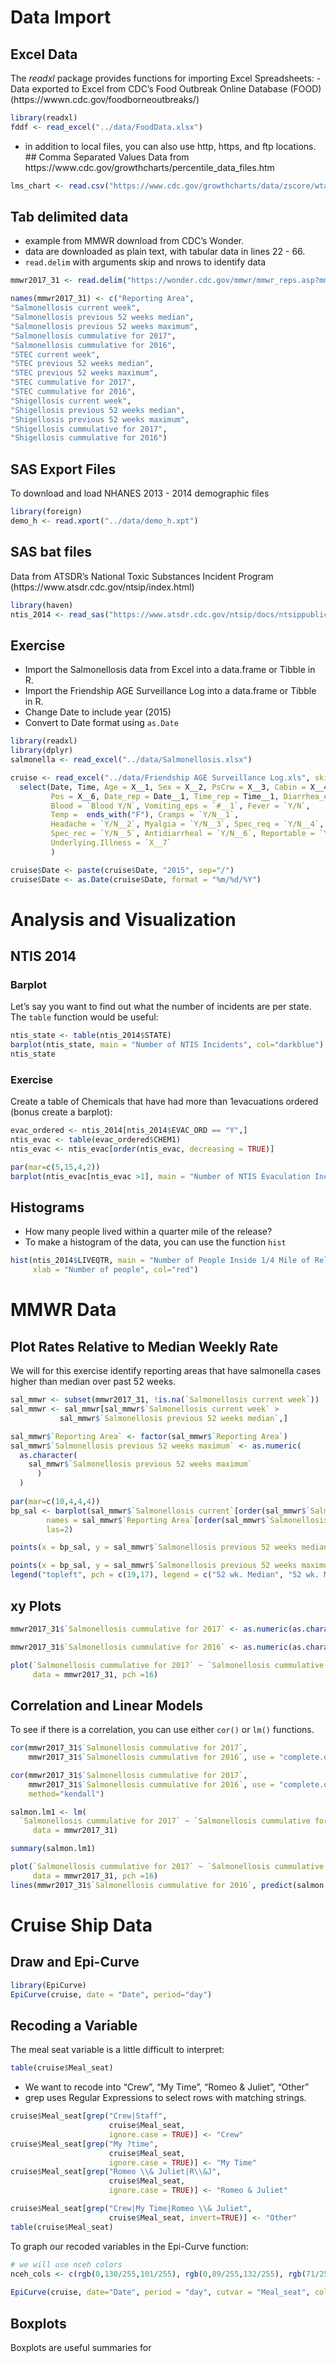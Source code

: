# Data Import

## Excel Data
 
The _readxl_ package provides functions for importing Excel Spreadsheets:
- Data exported to Excel from CDC's Food Outbreak Online Database (FOOD) (https://wwwn.cdc.gov/foodborneoutbreaks/)
```r
library(readxl)
fddf <- read_excel("../data/FoodData.xlsx")
```

- in addition to local files, you can also use http, https, and ftp locations.
## Comma Separated Values
Data from https://www.cdc.gov/growthcharts/percentile_data_files.htm
```r
lms_chart <- read.csv("https://www.cdc.gov/growthcharts/data/zscore/wtageinf.csv")
```

## Tab delimited data
- example from MMWR download from CDC's Wonder.
- data are downloaded as plain text, with tabular data in lines 22 - 66.
- `read.delim` with arguments skip and nrows to identify data
```r
mmwr2017_31 <- read.delim("https://wonder.cdc.gov/mmwr/mmwr_reps.asp?mmwr_year=2017&mmwr_week=31&mmwr_table=2M&request=Export&mmwr_location=", skip =21, nrows = 66, na.strings = "-", header = FALSE)

names(mmwr2017_31) <- c("Reporting Area",
"Salmonellosis current week",
"Salmonellosis previous 52 weeks median", 
"Salmonellosis previous 52 weeks maximum", 
"Salmonellosis cummulative for 2017",
"Salmonellosis cummulative for 2016",
"STEC current week",
"STEC previous 52 weeks median", 
"STEC previous 52 weeks maximum", 
"STEC cummulative for 2017",
"STEC cummulative for 2016",
"Shigellosis current week",
"Shigellosis previous 52 weeks median", 
"Shigellosis previous 52 weeks maximum", 
"Shigellosis cummulative for 2017",
"Shigellosis cummulative for 2016")
```

## SAS Export Files
To download and load NHANES 2013 - 2014 demographic files
```r
library(foreign)
demo_h <- read.xport("../data/demo_h.xpt")
```


## SAS bat files
Data from ATSDR's National Toxic Substances Incident Program (https://www.atsdr.cdc.gov/ntsip/index.html)
```r
library(haven)
ntis_2014 <- read_sas("https://www.atsdr.cdc.gov/ntsip/docs/ntsippublic2014.sas7bdat")
```

## Exercise
- Import the Salmonellosis data from Excel into a data.frame or Tibble in R.
- Import the Friendship AGE Surveillance Log into a data.frame or Tibble in R.
- Change Date to include year (2015)
- Convert to Date format using `as.Date`





```r
library(readxl)
library(dplyr)
salmonella <- read_excel("../data/Salmonellosis.xlsx")

cruise <- read_excel("../data/Friendship AGE Surveillance Log.xls", skip = 7) %>%
  select(Date, Time, Age = X__1, Sex = X__2, PsCrw = X__3, Cabin = X__4, Meal_seat = X__5, 
         Pos = X__6, Date_rep = Date__1, Time_rep = Time__1, Diarrhea_eps = `#`, 
         Blood = `Blood Y/N`, Vomiting_eps = `#__1`, Fever = `Y/N`, 
         Temp =  ends_with("F"), Cramps = `Y/N__1`,
         Headache = `Y/N__2`, Myalgia = `Y/N__3`, Spec_req = `Y/N__4`,
         Spec_rec = `Y/N__5`, Antidiarrheal = `Y/N__6`, Reportable = `Y/N__7`,
         Underlying.Illness = `X__7`
         )

cruise$Date <- paste(cruise$Date, "2015", sep="/")
cruise$Date <- as.Date(cruise$Date, format = "%m/%d/%Y")

```


# Analysis and Visualization




## NTIS 2014

### Barplot 
Let's say you want to find out what the number of incidents are per state. The `table` function would be useful:

```r
ntis_state <- table(ntis_2014$STATE)
barplot(ntis_state, main = "Number of NTIS Incidents", col="darkblue")
ntis_state
```

### Exercise
Create a table of Chemicals that have had more than 1evacuations ordered (bonus create a barplot):

```r
evac_ordered <- ntis_2014[ntis_2014$EVAC_ORD == "Y",]
ntis_evac <- table(evac_ordered$CHEM1)
ntis_evac <- ntis_evac[order(ntis_evac, decreasing = TRUE)]

par(mar=c(5,15,4,2))
barplot(ntis_evac[ntis_evac >1], main = "Number of NTIS Evaculation Incidents, 2014", col="darkblue", las=1, cex.names = 0.75, horiz = TRUE)
```


## Histograms
- How many people lived within a quarter mile of the release?
- To make a histogram of the data, you can use the function `hist`

```r
hist(ntis_2014$LIVEQTR, main = "Number of People Inside 1/4 Mile of Release",
     xlab = "Number of people", col="red")
```

# MMWR Data

## Plot Rates Relative to Median Weekly Rate

We will for this exercise identify reporting areas that have salmonella cases 
higher than median over past 52 weeks.

```r

sal_mmwr <- subset(mmwr2017_31, !is.na(`Salmonellosis current week`))
sal_mmwr <- sal_mmwr[sal_mmwr$`Salmonellosis current week` > 
           sal_mmwr$`Salmonellosis previous 52 weeks median`,]

sal_mmwr$`Reporting Area` <- factor(sal_mmwr$`Reporting Area`)
sal_mmwr$`Salmonellosis previous 52 weeks maximum` <- as.numeric(
  as.character(
    sal_mmwr$`Salmonellosis previous 52 weeks maximum`
      )
  )
  
par(mar=c(10,4,4,4))
bp_sal <- barplot(sal_mmwr$`Salmonellosis current`[order(sal_mmwr$`Salmonellosis current`)],
        names = sal_mmwr$`Reporting Area`[order(sal_mmwr$`Salmonellosis current`)],
        las=2)

points(x = bp_sal, y = sal_mmwr$`Salmonellosis previous 52 weeks median`[order(sal_mmwr$`Salmonellosis current`)], pch =19)

points(x = bp_sal, y = sal_mmwr$`Salmonellosis previous 52 weeks maximum`[order(sal_mmwr$`Salmonellosis current`)], pch =17)
legend("topleft", pch = c(19,17), legend = c("52 wk. Median", "52 wk. Maximum"))
```

## xy Plots

```r
mmwr2017_31$`Salmonellosis cummulative for 2017` <- as.numeric(as.character(mmwr2017_31$`Salmonellosis cummulative for 2017`))

mmwr2017_31$`Salmonellosis cummulative for 2016` <- as.numeric(as.character(mmwr2017_31$`Salmonellosis cummulative for 2016`))

plot(`Salmonellosis cummulative for 2017` ~ `Salmonellosis cummulative for 2016`,
     data = mmwr2017_31, pch =16)
```

## Correlation and Linear Models

To see if there is a correlation, you can use either `cor()` or `lm()` functions.

```r
cor(mmwr2017_31$`Salmonellosis cummulative for 2017`, 
    mmwr2017_31$`Salmonellosis cummulative for 2016`, use = "complete.obs")

cor(mmwr2017_31$`Salmonellosis cummulative for 2017`, 
    mmwr2017_31$`Salmonellosis cummulative for 2016`, use = "complete.obs",
    method="kendall")

salmon.lm1 <- lm(
  `Salmonellosis cummulative for 2017` ~ `Salmonellosis cummulative for 2016`,
     data = mmwr2017_31)

summary(salmon.lm1)
```
```r
plot(`Salmonellosis cummulative for 2017` ~ `Salmonellosis cummulative for 2016`,
     data = mmwr2017_31, pch =16)
lines(mmwr2017_31$`Salmonellosis cummulative for 2016`, predict(salmon.lm1, newdata = mmwr2017_31))
```


# Cruise Ship Data

## Draw and Epi-Curve


```r
library(EpiCurve)
EpiCurve(cruise, date = "Date", period="day")
```

## Recoding a Variable

The meal seat variable is a little difficult to interpret:

```r
table(cruise$Meal_seat)
```


- We want to recode into "Crew", "My Time", "Romeo & Juliet", "Other"  
- grep uses Regular Expressions to select rows with matching strings.

```r
cruise$Meal_seat[grep("Crew|Staff", 
                      cruise$Meal_seat, 
                      ignore.case = TRUE)] <- "Crew"
cruise$Meal_seat[grep("My ?time", 
                      cruise$Meal_seat, 
                      ignore.case = TRUE)] <- "My Time"
cruise$Meal_seat[grep("Romeo \\& Juliet|R\\&J", 
                      cruise$Meal_seat, 
                      ignore.case = TRUE)] <- "Romeo & Juliet"

cruise$Meal_seat[grep("Crew|My Time|Romeo \\& Juliet", 
                      cruise$Meal_seat, invert=TRUE)] <- "Other"
table(cruise$Meal_seat)
```

To graph our recoded variables in the Epi-Curve function:
```r
# we will use nceh colors
nceh_cols <- c(rgb(0,130/255,101/255), rgb(0,89/255,132/255), rgb(71/255,103/255, 81/255), rgb(84/255, 25/255,0))
               
EpiCurve(cruise, date="Date", period = "day", cutvar = "Meal_seat", colors = nceh_cols)
```

## Boxplots
Boxplots are useful summaries for 


